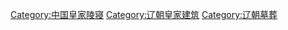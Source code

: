 [[Category:中国皇家陵寝|Category:中国皇家陵寝]]
[[Category:辽朝皇家建筑|Category:辽朝皇家建筑]]
[[Category:辽朝墓葬|Category:辽朝墓葬]]